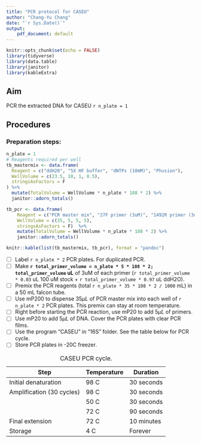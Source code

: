 ```yaml
---
title: "PCR protocol for CASEU"
author: "Chang-Yu Chang"
date: "`r Sys.Date()`" 
output: 
    pdf_document: default
---
```


```r
knitr::opts_chunk$set(echo = FALSE)
library(tidyverse)
library(data.table)
library(janitor)
library(kableExtra)
```

## Aim

PCR the extracted DNA for CASEU `r n_plate = 1`

## Procedures

### Preparation steps:

```r
n_plate = 1
# Reagents required per well
tb_mastermix <- data.frame(
  Reagent = c("ddH20", "5X HF buffer", "dNTPs (10mM)", "Phusion"),
  WellVolume = c(23.5, 10, 1, 0.5),
  stringsAsFactors = F
) %>%
  mutate(TotalVolume = WellVolume * n_plate * 108 * 2) %>%
  janitor::adorn_totals()

tb_pcr <- data.frame(
    Reagent = c("PCR master mix", "27F primer (3uM)", "1492R primer (3uM)", "template DNA"),
    WellVolume = c(35, 5, 5, 5), 
    stringsAsFactors = F)  %>%
    mutate(TotalVolume = WellVolume * n_plate * 108 * 2) %>%
    janitor::adorn_totals() 

knitr::kable(list(tb_mastermix, tb_pcr), format = "pandoc")
```

-   [ ] Label `r n_plate * 2` PCR plates. For duplicated PCR.
-   [ ] Make **`r total_primer_volume = n_plate * 5 * 108 * 2; total_primer_volume` uL** of 3uM of each primer (`r total_primer_volume * 0.03` uL 100 uM stock + `r total_primer_volume * 0.97` uL ddH2O).
-   [ ] Premix the PCR reagents (total `r n_plate * 35 * 108 * 2 / 1000` mL) in a 50 mL falcon tube.
-   [ ] Use mP200 to dispense $35 \mu L$ of PCR master mix into each well of `r n_plate * 2` PCR plates. This premix can stay at room temperature.
-   [ ] Right before starting the PCR reaction, use mP20 to add $5 \mu L$ of primers.
-   [ ] Use mP20 to add $5 \mu L$ of DNA. Cover the PCR plates with clear PCR films.
-   [ ] Use the program "CASEU" in "16S" folder. See the table below for PCR cycle.
-   [ ] Store PCR plates in -20C freezer.


Step                     |  Temperature | Duration
-------------------------|--------------|-----------
Initial denaturation     | 98 C         | 30 seconds
Amplification (30 cycles)| 98 C         | 30 seconds
\space                   | 50 C         | 30 seconds
\space                   | 72 C         | 90 seconds
Final extension          | 72 C         | 10 minutes
Storage                  | 4 C          | Forever

Table: CASEU PCR cycle. 
